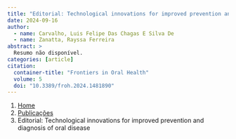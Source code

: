 ```yaml
---
title: "Editorial: Technological innovations for improved prevention and diagnosis of oral disease"
date: 2024-09-16
author:
  - name: Carvalho, Luis Felipe Das Chagas E Silva De
  - name: Zanatta, Rayssa Ferreira
abstract: > 
  Resumo não disponível.
categories: [article]
citation: 
  container-title: "Frontiers in Oral Health"
  volume: 5
  doi: "10.3389/froh.2024.1481890"
---
```


```{=html}
<nav aria-label="breadcrumb">
  <ol class="breadcrumb">
    <li class="breadcrumb-item"><a href="../../index.html">Home</a></li>
    <li class="breadcrumb-item"><a href="../index.html">Publicações</a></li>
    <li class="breadcrumb-item active" aria-current="page">Editorial: Technological innovations for improved prevention and diagnosis of oral disease</li>
  </ol>
</nav>
```
